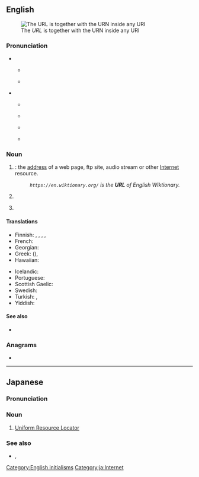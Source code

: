 ==English==
[[Image:URI Euler Diagram no lone URIs.svg|thumb|The ''URL'' is together with the URN inside any URI]]

===Pronunciation===
* {{q|initialism}}
** {{a|RP|Australia}} {{IPA|en|/ˌjuːˌɑːɹˈɛl/}}
** {{a|GA|Canada}} {{IPA|en|/ˌjuˌɑɹˈɛl/}}
* {{q|acronym}}
** {{a|RP|Australia}} {{IPA|en|/ɜːl/}}
** {{a|GA}} {{IPA|en|/ɝl/}}
** {{audio|en|LL-Q1860 (eng)-Vealhurl-URL.wav|Audio (UK)}}
** {{rhymes|en|ɜː(ɹ)l}}
**: {{homophones|en|earl}}

===Noun===
{{en-noun}}

# {{initialism of|en|Uniform Resource Locator|nodot=1}}: the [[address]] of a web page, ftp site, audio stream or other [[Internet]] resource.
#: ''<code><nowiki>https://en.wiktionary.org/</nowiki></code> is the '''URL''' of English Wiktionary.''
#: {{hyper|en|IRI|URI}}
# {{lb|en|US|military|nautical}} {{initialism of|en|[[unrestricted]] [[line]] [[officer]]}}
#: {{hyper|en|line officer}}
# {{lb|en|medicine|statistics}} {{initialism of|en|[[upper]] [[reference]] [[limit]]}}
#: {{cot|en|LRL}}

====Translations====
{{trans-top|Uniform Resource Locator}}
* Finnish: {{t+|fi|URL}}, {{t+|fi|verkko-osoite}}, {{t|fi|web-osoite}}, {{t|fi|urli}} {{qualifier|slang}}, {{t|fi|URL-osoite}}
* French: {{t+|fr|URL|m|f}}
* Georgian: {{t|ka|საინფორმაციო რესურსის მაჩვენებელი|sc=Geor}}
* Greek: {{t|el|ΟΕΠ}} ({{t|el|ομοιόμορφος εντοπιστής πόρων}}), {{t|el|ιστοδιεύθυνση|f}}
* Hawaiian: {{t|haw|helu kahuapaʻa}}
{{trans-mid}}
* Icelandic: {{t|is|vefslóð}}
* Portuguese: {{t+|pt|endereço}}
* Scottish Gaelic: {{t|gd|seòladh-lìn|m}}
* Swedish: {{t+|sv|URL|c}}
* Turkish: {{t+|tr|BKB}}, {{t+|tr|URL}}
* Yiddish: {{t|yi|או־ער־על|m}}
{{trans-bottom}}

====See also====
* {{pedialite}}

===Anagrams===
* {{anagrams|en|a=lru|lur}}

[[Category:English initialisms]]

----

==Japanese==

===Pronunciation===
{{ja-pron|ユーアールエル}}

===Noun===
{{ja-noun|ユーアールエル}}

# [[Uniform Resource Locator]]

===See also===
* {{ja-r|統%一%資%源%位%置%指%定%子|とう%いつ%し%げん%い%ち%し%てい%し}}, {{ja-r|うらる}}

[[Category:ja:Internet]]